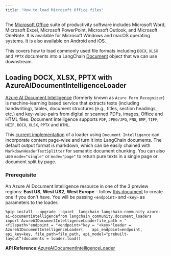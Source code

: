 ```yaml
---
title: "How to load Microsoft Office files"
---
```


The [Microsoft Office](https://www.office.com/) suite of productivity software includes Microsoft Word, Microsoft Excel, Microsoft PowerPoint, Microsoft Outlook, and Microsoft OneNote. It is available for Microsoft Windows and macOS operating systems. It is also available on Android and iOS.

This covers how to load commonly used file formats including `DOCX`, `XLSX` and `PPTX` documents into a LangChain [Document](https://python.langchain.com/api_reference/core/documents/langchain_core.documents.base.Document.html#langchain_core.documents.base.Document) object that we can use downstream.

## Loading DOCX, XLSX, PPTX with AzureAIDocumentIntelligenceLoader

[Azure AI Document Intelligence](https://aka.ms/doc-intelligence) (formerly known as `Azure Form Recognizer`) is machine-learning based service that extracts texts (including handwriting), tables, document structures (e.g., titles, section headings, etc.) and key-value-pairs from digital or scanned PDFs, images, Office and HTML files. Document Intelligence supports `PDF`, `JPEG/JPG`, `PNG`, `BMP`, `TIFF`, `HEIF`, `DOCX`, `XLSX`, `PPTX` and `HTML`.

This [current implementation](https://aka.ms/di-langchain) of a loader using `Document Intelligence` can incorporate content page-wise and turn it into LangChain documents. The default output format is markdown, which can be easily chained with `MarkdownHeaderTextSplitter` for semantic document chunking. You can also use `mode="single"` or `mode="page"` to return pure texts in a single page or document split by page.

### Prerequisite

An Azure AI Document Intelligence resource in one of the 3 preview regions: **East US**, **West US2**, **West Europe** - follow [this document](https://learn.microsoft.com/azure/ai-services/document-intelligence/create-document-intelligence-resource?view=doc-intel-4.0.0) to create one if you don't have. You will be passing `<endpoint>` and `<key>` as parameters to the loader.

```
%pip install --upgrade --quiet  langchain langchain-community azure-ai-documentintelligencefrom langchain_community.document_loaders import AzureAIDocumentIntelligenceLoaderfile_path = "<filepath>"endpoint = "<endpoint>"key = "<key>"loader = AzureAIDocumentIntelligenceLoader(    api_endpoint=endpoint, api_key=key, file_path=file_path, api_model="prebuilt-layout")documents = loader.load()
```

**API Reference:**[AzureAIDocumentIntelligenceLoader](https://python.langchain.com/api_reference/community/document_loaders/langchain_community.document_loaders.doc_intelligence.AzureAIDocumentIntelligenceLoader.html)
